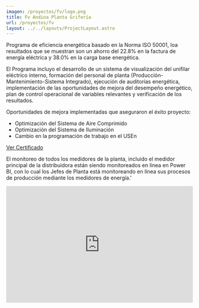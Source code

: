 ```yaml
---
imagen: /proyectos/fv/logo.png
title: Fv Andina Planta Grifería
url: /proyectos/fv
layout: ../../layouts/ProjectLayout.astro
---
```


<Cover img={cover} title="Fv Andina Planta Grifería"/>

<BasicSection img={p0} 
title='Programa de Eficiencia Energética' 
img_description='Ing. Miguel Angel Patalano, Gerente de Planta Grifería de FV ANDINA en taller de concientización de la Eficiencia Energética al personal administrativo de planta'>
Programa de eficiencia energética basado en la Norma ISO 50001, loa resultados que se muestran son un ahorro del 22.8% en la factura de energía eléctrica y 38.0% en la carga base energética.


El Programa incluyo el desarrollo de un sistema de visualización del unifilar eléctrico interno, formación del personal de planta (Producción-Mantenimiento-Sistema Integrado), ejecución de auditorías energética, implementación de las oportunidades de mejora del desempeño energético, plan de control operacional de variables relevantes y verificación de los resultados.

</BasicSection>

<MirrorSection img={p1}
img_description='Equipo Energético de FV ANDINA Planta Grifería.'>
>
Oportunidades de mejora implementadas que aseguraron el éxito proyecto:

- Optimización del Sistema de Aire Comprimido
- Optimización del Sistema de Iluminación
- Cambio en la programación de trabajo en el USEn

<a href={doc}>Ver Certificado</a>
</MirrorSection>

<BasicSection img={p2} 
title='App de monitoreo Power BI'
img_description='Vista principal de la App'>
>
El monitoreo de todos los medidores de la planta, incluido el medidor principal de la distribuidora están siendo monitoreados en línea en Power BI, con lo cual los Jefes de Planta está monitoreando en línea sus procesos de producción mediante los medidores de energía.'
</BasicSection>

<VideoSection>
    <iframe _ngcontent-pfs-c45="" width="100%" height="315" src="https://www.youtube.com/embed/S16L6nwI0iQ?start=2685" title="YouTube video player" frameborder="0" allow="accelerometer; autoplay; clipboard-write; encrypted-media; gyroscope; picture-in-picture" allowfullscreen=""></iframe>
</VideoSection>


